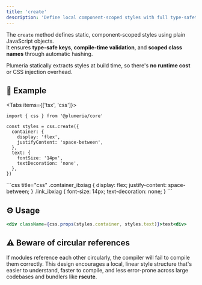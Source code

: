 ```yaml
---
title: 'create'
description: 'Define local component-scoped styles with full type-safety and static generation.'
---
```



The `create` method defines static, component-scoped styles using plain JavaScript objects.  
It ensures **type-safe keys**, **compile-time validation**, and **scoped class names** through automatic hashing.

Plumeria statically extracts styles at build time, so there's **no runtime cost** or CSS injection overhead.

## 🧪 Example

<Tabs items={['tsx', 'css']}>
  <Tab>

```tsx title="TypeScript"
import { css } from '@plumeria/core'

const styles = css.create({
  container: {
    display: 'flex',
    justifyContent: 'space-between',
  },
  text: {
    fontSize: '14px',
    textDecoration: 'none',
  },
})
```
</Tab>
<Tab>
```css title="css"
.container_ibxiag {
  display: flex;
  justify-content: space-between;
}
.link_ibxiag {
  font-size: 14px;
  text-decoration: none;
}
```
</Tab>
</Tabs>

## ⚙️ Usage

```jsx title="JSX"
<div className={css.props(styles.container, styles.text)}>text<div>
```

## ⚠️ Beware of circular references
If modules reference each other circularly, the compiler will fail to compile them correctly.
This design encourages a local, linear style structure that's easier to understand, faster to compile, and less error-prone across large codebases and bundlers like **rscute**.